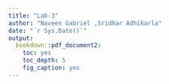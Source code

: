```yaml
---
title: "Lab-3"
author: "Naveen Gabriel ,Sridhar Adhikarla"
date: "`r Sys.Date()`"
output: 
  bookdown::pdf_document2:
    toc: yes
    toc_depth: 5
    fig_caption: yes  
---
```


